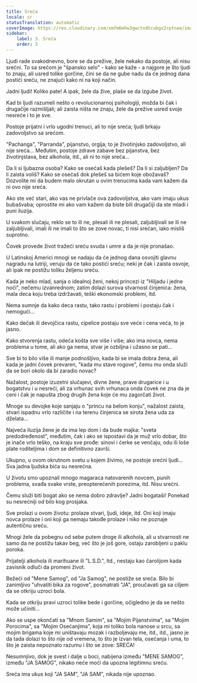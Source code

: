 ```yaml
---
title: Sreća
locale: sr
statusTranslation: automatic
coverImage: https://res.cloudinary.com/xmfm6mhw3gwctndtcubgx2rptnae/image/upload/v1741354419/small_cover_la_gran_rebelion_28716e29d2.webp
sidebar:
    label: 3. Sreća
    order: 3
---
```

Ljudi rade svakodnevno, bore se da prežive, žele nekako da postoje, ali nisu srećni. To sa srećom je "špansko selo" - kako se kaže - a najgore je što ljudi to znaju, ali usred tolike gorčine, čini se da ne gube nadu da će jednog dana postići sreću, ne znajući kako ni na koji način.

Jadni ljudi! Koliko pate! A ipak, žele da žive, plaše se da izgube život.

Kad bi ljudi razumeli nešto o revolucionarnoj psihologiji, možda bi čak i drugačije razmišljali; ali zaista ništa ne znaju, žele da prežive usred svoje nesreće i to je sve.

Postoje prijatni i vrlo ugodni trenuci, ali to nije sreća; ljudi brkaju zadovoljstvo sa srećom.

"Pachanga", "Parranda", pijanstvo, orgija; to je životinjsko zadovoljstvo, ali nije sreća... Međutim, postoje zdrave zabave bez pijanstva, bez životinjstava, bez alkohola, itd., ali ni to nije sreća...

Da li si ljubazna osoba? Kako se osećaš kada plešeš? Da li si zaljubljen? Da li zaista voliš? Kako se osećaš dok plešeš sa bićem koje obožavaš? Dozvolite mi da budem malo okrutan u ovim trenucima kada vam kažem da ni ovo nije sreća.

Ako ste već stari, ako vas ne privlače ova zadovoljstva, ako vam imaju ukus bubašvaba; oprostite mi ako vam kažem da biste bili drugačiji da ste mladi i puni iluzija.

U svakom slučaju, reklo se to ili ne, plesali ili ne plesali, zaljubljivali se ili ne zaljubljivali, imali ili ne imali to što se zove novac, ti nisi srećan, iako misliš suprotno.

Čovek provede život tražeći sreću svuda i umre a da je nije pronašao.

U Latinskoj Americi mnogi se nadaju da će jednog dana osvojiti glavnu nagradu na lutriji, veruju da će tako postići sreću; neki je čak i zaista osvoje, ali ipak ne postižu toliku željenu sreću.

Kada je neko mlad, sanja o idealnoj ženi, nekoj princezi iz "Hiljadu i jedne noći", nečemu izvanrednom; zatim dolazi surova stvarnost činjenica: žena, mala deca koju treba izdržavati, teški ekonomski problemi, itd.

Nema sumnje da kako deca rastu, tako rastu i problemi i postaju čak i nemogući...

Kako dečak ili devojčica rastu, cipelice postaju sve veće i cena veća, to je jasno.

Kako stvorenja rastu, odeća košta sve više i više; ako ima novca, nema problema u tome, ali ako ga nema, stvar je ozbiljna i užasno se pati...

Sve bi to bilo više ili manje podnošljivo, kada bi se imala dobra žena, ali kada je jadni čovek prevaren, "kada mu stave rogove", čemu mu onda služi da se bori okolo da bi zaradio novac?

Nažalost, postoje izuzetni slučajevi, divne žene, prave drugarice i u bogatstvu i u nesreći, ali za vrhunac svih vrhunaca onda čovek ne zna da je ceni i čak je napušta zbog drugih žena koje će mu zagorčati život.

Mnoge su devojke koje sanjaju o "princu na belom konju", nažalost zaista, stvari ispadnu vrlo različite i na terenu činjenica se sirota žena uda za dželata...

Najveća iluzija žene je da ima lep dom i da bude majka: "sveta predodređenost", međutim, čak i ako se ispostavi da je muž vrlo dobar, što je inače vrlo teško, na kraju sve prođe: sinovi i ćerke se venčaju, odu ili loše plate roditeljima i dom se definitivno završi.

Ukupno, u ovom okrutnom svetu u kojem živimo, ne postoje srećni ljudi... Sva jadna ljudska bića su nesrećna.

U životu smo upoznali mnogo magaraca natovarenih novcem, punih problema, svađa svake vrste, preopterećenih porezima, itd. Nisu srećni.

Čemu služi biti bogat ako se nema dobro zdravlje? Jadni bogataši! Ponekad su nesrećniji od bilo kog prosjaka.

Sve prolazi u ovom životu: prolaze stvari, ljudi, ideje, itd. Oni koji imaju novca prolaze i oni koji ga nemaju takođe prolaze i niko ne poznaje autentičnu sreću.

Mnogi žele da pobegnu od sebe putem droge ili alkohola, ali u stvarnosti ne samo da ne postižu takav beg, već što je još gore, ostaju zarobljeni u paklu poroka.

Prijatelji alkohola ili marihuane ili "L.S.D.", itd., nestaju kao čarolijom kada zavisnik odluči da promeni život.

Bežeći od "Mene Samog", od "Ja Samog", ne postiže se sreća. Bilo bi zanimljivo "uhvatiti bika za rogove", posmatrati "JA", proučavati ga sa ciljem da se otkriju uzroci bola.

Kada se otkriju pravi uzroci tolike bede i gorčine, očigledno je da se nešto može učiniti...

Ako se uspe okončati sa "Mnom Samim", sa "Mojim Pijanstvima", sa "Mojim Porocima", sa "Mojim Osećanjima", koja mi toliko bola nanose u srcu, sa mojim brigama koje mi uništavaju mozak i razboljevaju me, itd., itd., jasno je da tada dolazi to što nije od vremena, to što je izvan tela, osećanja i uma, to što je zaista nepoznato razumu i što se zove: SREĆA!

Nesumnjivo, dok je svest i dalje u boci, nabijena između "MENE SAMOG", između "JA SAMOG", nikako neće moći da upozna legitimnu sreću.

Sreća ima ukus koji "JA SAM", "JA SAM", nikada nije upoznao.

